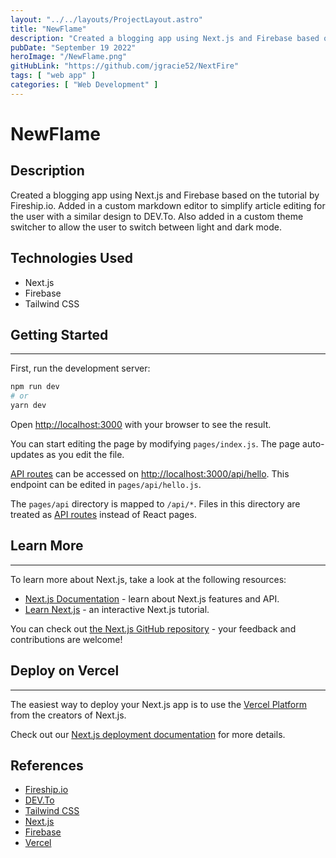 ```yaml
---
layout: "../../layouts/ProjectLayout.astro"
title: "NewFlame"
description: "Created a blogging app using Next.js and Firebase based on the tutorial by Fireship.io. Added in a custom markdown editor to simplify article editing for the user with a similar design to DEV.To"
pubDate: "September 19 2022"
heroImage: "/NewFlame.png"
gitHubLink: "https://github.com/jgracie52/NextFire"
tags: [ "web app" ]
categories: [ "Web Development" ]
---
```


# NewFlame

## Description

Created a blogging app using Next.js and Firebase based on the tutorial by Fireship.io. Added in a custom markdown editor to simplify article editing for the user with a similar design to DEV.To. Also added in a custom theme switcher to allow the user to switch between light and dark mode.

## Technologies Used

- Next.js
- Firebase
- Tailwind CSS

## Getting Started
---

First, run the development server:

```bash
npm run dev
# or
yarn dev
```

Open [http://localhost:3000](http://localhost:3000) with your browser to see the result.

You can start editing the page by modifying `pages/index.js`. The page auto-updates as you edit the file.

[API routes](https://nextjs.org/docs/api-routes/introduction) can be accessed on [http://localhost:3000/api/hello](http://localhost:3000/api/hello). This endpoint can be edited in `pages/api/hello.js`.

The `pages/api` directory is mapped to `/api/*`. Files in this directory are treated as [API routes](https://nextjs.org/docs/api-routes/introduction) instead of React pages.

## Learn More
---

To learn more about Next.js, take a look at the following resources:

- [Next.js Documentation](https://nextjs.org/docs) - learn about Next.js features and API.
- [Learn Next.js](https://nextjs.org/learn) - an interactive Next.js tutorial.

You can check out [the Next.js GitHub repository](https://github.com/vercel/next.js/) - your feedback and contributions are welcome!

## Deploy on Vercel
---

The easiest way to deploy your Next.js app is to use the [Vercel Platform](https://vercel.com/new?utm_medium=default-template&filter=next.js&utm_source=create-next-app&utm_campaign=create-next-app-readme) from the creators of Next.js.

Check out our [Next.js deployment documentation](https://nextjs.org/docs/deployment) for more details.

## References

- [Fireship.io](https://fireship.io/courses/react-next-firebase/)
- [DEV.To](https://dev.to/)
- [Tailwind CSS](https://tailwindcss.com/)
- [Next.js](https://nextjs.org/)
- [Firebase](https://firebase.google.com/)
- [Vercel](https://vercel.com/)
